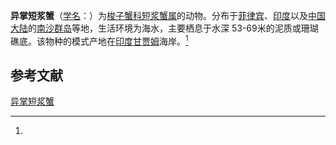 {{Speciesbox
| name = 异掌短浆蟹
| status = 
| status_system = 
| image = 
| genus = Thalamita
| species = imparimana
| authority = (Alcock, 1899)<ref name='id11701'>{{cite web| url =http://www.bioinfo.cn/db05/BjdwSpecies.php?action=view&id=11701| title =异掌短浆蟹| work =《中国动物物种编目数据库》| publisher =中国科学院微生物研究所| author =中国科学院动物研究所| accessdate =2009-04-28| deadurl =yes| archiveurl =https://web.archive.org/web/20160305022609/http://www.bioinfo.cn/db05/BjdwSpecies.php?action=view&id=11701| archivedate =2016-03-05}}</ref>
}}

'''异掌短浆蟹'''（[[学名|学名]]：{{lang|la|''Thalamita imparimana''}}）为[[梭子蟹科|梭子蟹科]][[短浆蟹属|短浆蟹属]]的动物。分布于[[菲律宾|菲律宾]]、[[印度|印度]]以及[[中国大陆|中国大陆]]的[[南沙群岛|南沙群岛]]等地，生活环境为海水，主要栖息于水深 53-69米的泥质或珊瑚礁底。该物种的模式产地在[[印度|印度]][[甘贾姆|甘贾姆]]海岸。<ref name='id11701'/>

== 参考文献 ==
{{reflist}}

{{Wikispecies|Thalamita imparimana}}
{{Taxonbar|from=Q14476130}}

[[Category:短浆蟹属|异掌短浆蟹]]


{{螃蟹小作品}}